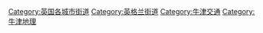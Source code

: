 [[Category:英国各城市街道|Category:英国各城市街道]]
[[Category:英格兰街道|Category:英格兰街道]]
[[Category:牛津交通|Category:牛津交通]]
[[Category:牛津地理|Category:牛津地理]]